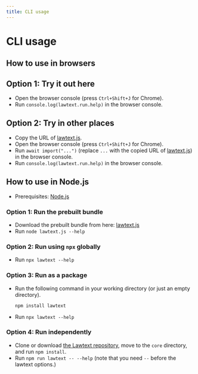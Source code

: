 ```yaml
---
title: CLI usage
---
```


# CLI usage

## How to use in browsers

## Option 1: Try it out here

- Open the browser console (press `Ctrl+Shift+J` for Chrome).
- Run `console.log(lawtext.run.help)` in the browser console.

## Option 2: Try in other places

- Copy the URL of [lawtext.js](/static/lawtext_bundles/browser/lawtext.js).
- Open the browser console (press `Ctrl+Shift+J` for Chrome).
- Run `await import("...")` (replace `...` with the copied URL of [lawtext.js](/static/lawtext_bundles/browser/lawtext.js)) in the browser console.
- Run `console.log(lawtext.run.help)` in the browser console.

## How to use in Node.js

- Prerequisites: [Node.js](https://nodejs.org/)

### Option 1: Run the prebuilt bundle

- Download the prebuilt bundle from here: [lawtext.js](/static/lawtext_bundles/node/lawtext.js)
- Run `node lawtext.js --help`

### Option 2: Run using `npx` globally

- Run `npx lawtext --help`

### Option 3: Run as a package

- Run the following command in your working directory (or just an empty directory).
  ```
  npm install lawtext
  ```
- Run `npx lawtext --help`

### Option 4: Run independently

- Clone or download [the Lawtext repository](https://github.com/yamachig/Lawtext), move to the `core` directory, and run `npm install`.
- Run `npm run lawtext -- --help` (note that you need `--` before the lawtext options.)